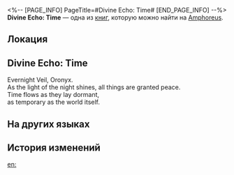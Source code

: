 <%-- [PAGE_INFO]
PageTitle=#Divine Echo: Time#
[END_PAGE_INFO] --%>
{{Дополнить}}
{{Книга Инфобокс
|id           = 473
|partIds      = 190784
|Название     = 
|Изображение  = Предмет Книга Амфореус 3.png
|Мир          = Amphoreus
|Томов        = 1
|Автор        = <!--нужно добавить-->
|Описание     = A memory left by a Titan's Miracle. Only those who have received divine blessings can hear such holy resonance... Listen, the evening whispers of that heavy curtain are a metaphor for the past and future.
|Том1         = {{tx}}
|Источник1    = {{tx|Отсутствует источник}}
|Персонажи    = Oronyx
|Фракции      = 
}}
'''Divine Echo: Time''' — одна из [[Книги|книг]], которую можно найти на [[Amphoreus]].

==Локация==
{{Отметка карты|<!--название карты-->|<!--id отметки-->}}

==Divine Echo: Time==
Evernight Veil, Oronyx.<br />
As the light of the night shines, all things are granted peace.<br />
Time flows as they lay dormant,<br />
as temporary as the world itself.

==На других языках==
{{На других языках
|en   = Divine Echo: Time
|zhs  = 神性的回响：岁月
|zht  = 神性的迴響：歲月
|ja   = 神性の反響：歳月
|ko   = 신성의 메아리: 세월
|es   = Eco divino: Tiempo
|fr   = Écho divin du Temps
|ru   = Отголосок божественности: Время
|th   = แว่วเสียงศักดิ์สิทธิ์: กาลเวลา
|vi   = Tiếng Vọng Thần Tính: Thời Gian
|de   = Göttliches Echo: Zeit
|id   = Gema Ilahi: Waktu
|pt   = Eco Divino: Tempo
}}

==История изменений==
{{История изменений|3.5}}

[[en:]]
